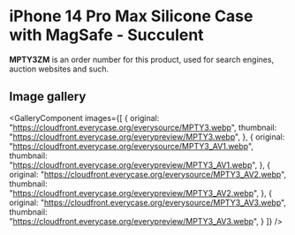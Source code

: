 
# iPhone 14 Pro Max Silicone Case with MagSafe - Succulent

<Callout type='info' emoji='👉🏻'>**MPTY3ZM** is an order number for this product, used for search engines, auction websites and such.</Callout>

## Image gallery

<GalleryComponent
    images={[
      {
        original: "https://cloudfront.everycase.org/everysource/MPTY3.webp",
        thumbnail: "https://cloudfront.everycase.org/everypreview/MPTY3.webp",
      },
      {
        original: "https://cloudfront.everycase.org/everysource/MPTY3_AV1.webp",
        thumbnail: "https://cloudfront.everycase.org/everypreview/MPTY3_AV1.webp",
      },
      {
        original: "https://cloudfront.everycase.org/everysource/MPTY3_AV2.webp",
        thumbnail: "https://cloudfront.everycase.org/everypreview/MPTY3_AV2.webp",
      },
      {
        original: "https://cloudfront.everycase.org/everysource/MPTY3_AV3.webp",
        thumbnail: "https://cloudfront.everycase.org/everypreview/MPTY3_AV3.webp",
      }
    ]}
  />
